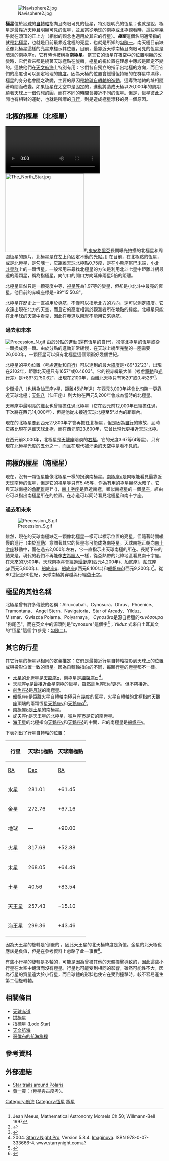 [[Image:Navisphere2.jpg|thumb]]

'''極星'''位於[[地球|地球]]的[[自轉軸|自轉軸]]指向且肉眼可見的恆星，特別是明亮的恆星；也就是說，極星是最靠近[[天極|天極]]且明顯可見的恆星，並且當從地球的[[南極|南極]]或[[北極|北極]]觀看時，這些星幾乎就在頭頂的正上方（相似的觀念也適用於其它的行星）。'''''極星'''''這個名詞通常指的就是[[北極星|北極星]]，也就是目前最靠近北極的亮星，也就是所知的[[勾陳一|勾陳一]]。南天極目前缺乏像北極星這樣的亮星來標示其位置，目前，最靠近天球南極且肉眼可見的恆星是暗淡的[[南極座σ|南極座σ]]，它有時也被稱為'''南極星'''。當其它的恆星在夜空中的位置明顯的改變時，它們看來都是繞著天球極點在旋轉，極星的視位置在理想中應該是固定不變的。這使他們在[[天文航海|天文航海]]上特別有用：它們各自獨立的指示出地極的方向，而且它們的高度也可以測定地理的[[緯度|緯度]]。因為天極的位置會緩慢但持續的在群星中漂移，極星的身分也會隨之改變，主要的原因是[[分點歲差|地球自轉軸的進動]]，這導致地軸的址相隨著時間而改變。如果恆星在太空中是固定的，進動將造成天極以26,000年的周期繞著天球上一個假想的圓，而在不同的時間會接近不同的恆星。但是，恆星彼此之間也有相對的運動，也就是所謂的[[自行|自行]]，則是造成極星漂移的另一個原因。

== 北極的極星（北極星） ==
{{main|北極星}}
[[Image:Polaris.ogv|thumb]]
[[Image:The_North_Star.jpg|250px]]的[[東安格里亞|東安格里亞]]長期曝光拍攝的北極星和周圍恆星的照片，北極星是在左上角固定不動的光點。]]
在目前，在北極點的恆星，或是北極星，是[[勾陳一|勾陳一]]，它距離天球北極點0.75度，是在[[小熊座|小熊座]]尾巴末端，[[小熊座|小北斗]][[星群|星群]]上的一顆恆星。一般常用來尋找北極星的方法是利用北斗七星中距離斗柄最遠的兩顆星，稱為指極星，向勺口的開口方向延伸兩星5倍的距離。

北極星雖然只是一顆亮度中等，[[視星等|視星等]]為1.97等的變星，但卻是小北斗中最亮的恆星。他目前的赤緯座標是+89°15'50.8"。

北極星在歷史上一直被用於[[航海|導航]]，不僅可以指示北方的方向，還可以測定[[緯度|緯度]]。它永遠出現在北方的天空，而且它的高度相當於觀測者所在地點的緯度。北極星只能在北半球的天空中看見，因此在赤道以南就不能用它來導航。

=== 過去和未來 ===
[[Image:Precession_N.gif|thumb]]
由於[[分點歲差|分點的進動]](還有恆星的自行)，扮演北極星的恆星或從一顆換成另一顆。由於分點的進動非常緩慢，在天球上繞型完整的一圈需要26,000年，一顆恆星可以擁有北極星這個頭銜好幾個世紀。

北極星的平均位置（考慮[[分點歲差|進動]]和[[自行|自行]]）可以達到的最大[[緯度|緯度]]是+89°32'23"，出現在2102年，距離北天極只有1657"或0.4603°。它的視赤緯最大值（考慮[[章動|章動]]和[[光行差|光行差]]）是+89°32'50.62"，出現在2100年，距離北天極只有1629"或0.4526°<ref>Jean Meeus, Mathematical Astronomy Morsels Ch.50; Willmann-Bell 1997</ref>。

[[少衛增八|少衛增八]]（也稱為仙王座γ星，距離45光年遠）在西元3,000年將會比勾陳一更靠近天球北極；[[天鉤八|天鉤八]]（仙王座ι）則大約在西元5,200年會成為當時的北極星。

[[天琴座|天琴座]]中最明亮的[[織女|織女]]也曾經擔任過北極星（它在西元前12,000年已經擔任過，下次將在西元14,000年），但是他從未接近天球北極至5°以內的距離內。 

現在的北極星要到西元27,800年才會再擔任北極星，但是因為[[自行|自行]]的緣故，屆時它將比現在遠離天球北極，而在西元前23,600年，它曾比現代更接近天球北極。

在西元前3,000年，北極星是[[天龍座|天龍座]]暗淡的[[右樞|右樞]]，它的光度3.67等(4等星)，只有現在北極星光度的五分之一，而且在現代被汙染的天空中是看不見的。

== 南極的極星（南極星） ==
現在，沒有一顆恆星能像北極星一樣的扮演南極星。[[南極座σ|南極座σ]]是肉眼能看見最靠近天球南極的恆星，但是它的[[視星等|視星等]]只有5.45等，作為有用的極星顯然太暗了。它與天球南極的[[角距離|角距離]]是1° ({{As of|2000|lc=on}})，[[南十字座|南十字座]]是靠近南極，類似南極星的一個[[星座|星座]]，經由它可以指出南極星所在的位置。在赤道可以同時看見北極星和南十字座。

=== 過去和未來 ===
[[Image:Precession_S.gif|thumb]]

雖然，現在的天球南極缺乏一顆像北極星一樣可以標示位置的亮星，但隨著時間緩慢的進行（由於[[分點歲差|進動]]）意謂著其它的恆星有可能成為南極星。天球南極正朝向[[南十字座|南十字座]]移動中，而在過去2,000年左右，它一直指示出天球南極的所在。長期下來的結果是，現代的我們不再能像[[古希臘人|古希臘人]]一樣，從亞熱帶的北緯地區看見南十字座。在未來的7,500年，天球南極將會經過[[蝘蜓座|蝘蜓座]](西元4,200年)、[[船底座I|船底座I]]、[[船底座ω|船底座ω]](西元5,800年)、[[船底座υ|船底座υ]]、[[船底座ι|船底座ι]](西元8,100年)和[[船帆座δ|船帆座δ]](西元9,200年)<ref>{{Cite web |url=http://myweb.tiscali.co.uk/moonkmft/Articles/Precession.html |title=存档副本 |access-date=2010-10-01 |archive-url=https://web.archive.org/web/20180723065734/http://myweb.tiscali.co.uk/moonkmft/Articles/Precession.html |archive-date=2018-07-23 |dead-url=yes }}</ref>。從80世紀至90世紀，天球南極將穿越與行經[[船帆座#偽十字|偽十字]]。{{clear}}

== 極星的其他名稱 ==
北極星曾有許多傳統的名稱：Alruccabah、Cynosura、Dhruv、Phoenice、Tramontana、 Angel Stern、Navigatoria、Star of Arcady、Yilduz、Mismar、Gwiazda Polarna、Polyarnaya。 ''Cynosūra''是源自希臘的''κυνόσουρα'' "狗尾巴"，而在英文中的源頭則是"cynosure"這個字<ref>{{Wikisource1911Enc Citation|Cynosure}}</ref>；''Yilduz'' 式來自土耳其文的"恆星"這個字(參見：[[勾陳二|勾陳二]])。

== 其它的行星 ==
其它行星的極星以相同的定義推定：它們是最接近行星自轉軸投影到天球上的位置或與投影位置一致的恆星。因為自轉軸指向的不同，每顆行星的極星都不一樣。

*[[水星|水星]]的北極星是[[天龍座ο|天龍座ο]]，南極星是[[繪架座α|繪架座α]] <ref>2004. [[Starry_Night_(planetarium_software)|Starry Night Pro]], Version 5.8.4. [[Imaginova|Imaginova]]. ISBN 978-0-07-333666-4. www.starrynight.com</ref>。
*[[天龍座φ|天龍座φ]]是最接近[[金星|金星]]南極的恆星，雖然[[劍魚座Eta¹|劍魚座Eta¹]]更亮，但不夠接近。 
*[[劍魚座δ|劍魚座δ]]是[[月球|月球]]的南極星。
*[[天社五|船帆座κ]]是距離[[火星|火星]]自轉軸南極只有幾度的恆星，火星自轉軸的北極指向[[天鵝座|天鵝座]]頂端的兩顆恆星[[天津一|天鵝座γ]]和[[天津四|天鵝座α]]<ref>{{Cite web |url=http://www.eknent.com/etc/mars_np.png |title=存档副本 |access-date=2010-10-01 |archive-date=2011-10-28 |archive-url=https://web.archive.org/web/20111028151559/http://www.eknent.com/etc/mars_np.png |dead-url=no }}</ref>。
*[[南極座δ|南極座δ]]是[[土星|土星]]的南極星。
*[[蛇夫座η|蛇夫座η]]是[[天王星|天王星]]的北極星，[[獵戶座15|獵戶座15]]是它的南極星。 
*[[海王星|海王星]]的北極指向[[天鵝座γ|天鵝座γ]]和[[天鵝座δ|天鵝座δ]]的中間，它的南極星是[[船帆座γ|船帆座γ]]。

下表列出了行星自轉軸的位置：

{| class="wikitable"
|-
! ROWSPAN='2' |行星
! COLSPAN='2' | 天球北極點
! COLSPAN='2' | 天球南極點
|-
! [[赤經|RA]]
! [[赤緯|Dec]]
! [[赤經|RA]]
! [[赤緯|Dec]]
|-
| 水星
| ALIGN='right' | 281.01
| ALIGN='right' | +61.45
| ALIGN='right' | 101.01
| ALIGN='right' | −61.45
|-
| 金星
| ALIGN='right' | 272.76
| ALIGN='right' | +67.16
| ALIGN='right' | 92.76
| ALIGN='right' | −67.16
|-
| 地球
| ALIGN='right' | —
| ALIGN='right' | +90.00
| ALIGN='right' | —
| ALIGN='right' | −90.00
|-
| 火星
| ALIGN='right' | 317.68
| ALIGN='right' | +52.88
| ALIGN='right' | 137.68
| ALIGN='right' | −52.88
|-
| 木星
| ALIGN='right' | 268.05
| ALIGN='right' | +64.49
| ALIGN='right' | 88.05
| ALIGN='right' | −64.49
|-
| 土星
| ALIGN='right' | 40.56
| ALIGN='right' | +83.54
| ALIGN='right' | 220.56
| ALIGN='right' | −83.54
|-
| 天王星
| ALIGN='right' | 257.43
| ALIGN='right' | −15.10
| ALIGN='right' | 77.43
| ALIGN='right' | +15.10
|-
| 海王星
| ALIGN='right' | 299.36
| ALIGN='right' | +43.46
| ALIGN='right' | 119.36
| ALIGN='right' | −43.46
|}

因為天王星的旋轉是'倒退的'，因此天王星的北天極緯度是負值。金星的北天極也應該是負值，但是在參考資料上忽略了此一事實<ref>{{Cite web |url=http://www.spaceflightweb.com/pfs/earth.html |title=存档副本 |access-date=2010-12-20 |archive-date=2020-07-24 |archive-url=https://web.archive.org/web/20200724181647/http://www.spaceflightweb.com/pfs/earth.html |dead-url=no }}</ref>。

有些小行星的旋轉是多軸的，可能是因為曾被其他的天體撞擊導致的，因此這些小行星在太空中翻滾而沒有極星。行星也可能受到相同的影響，雖然可能性不大，因為行星的質量遠大於小行星，而且球體的形狀也使它在受到撞擊時，較不容易產生第二個旋轉軸。

== 相關條目 ==

*[[天球赤道|天球赤道]]
*[[拱極星|拱極星]]
*[[指標星|指標星]] (Lode Star)
*[[天文航海|天文航海]]
*[[美洲大發現|哥倫布的航海旅程]]

== 參考資料 ==
<references/>

== 外部連結 ==
{{Wiktionary|pole star}}
* [https://web.archive.org/web/20061026055548/http://astro2.byu.edu/~sdb/Astrophotos/GuidingLights.html Star trails around Polaris]
*[[黃一農|黃一農]]：〈[https://web.archive.org/web/20140827075536/http://hss.nthu.edu.tw/~ylh/uploadfiles/paper91_0.pdf 極星與古度考]〉。
{{恆星}}
{{DEFAULTSORT:Pole Star}}
[[Category:航海|Category:航海]]
[[Category:恆星|Category:恆星]]
[[Category:極星|]]